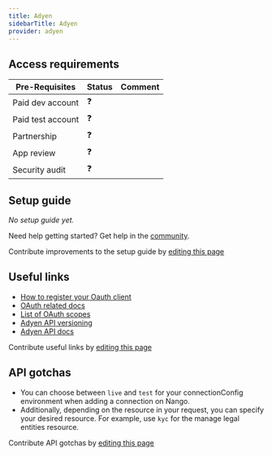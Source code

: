 ```yaml
---
title: Adyen
sidebarTitle: Adyen
provider: adyen
---
```



<Overview />
<PreBuiltTooling provider={providers[pageMetadata.provider]} />
<PreBuiltUseCases />

## Access requirements
| Pre-Requisites | Status | Comment|
| - | - | - |
| Paid dev account | ❓ |  |
| Paid test account | ❓ |  |
| Partnership | ❓ | |
| App review | ❓ |  |
| Security audit | ❓ | |



## Setup guide

_No setup guide yet._

<Tip>Need help getting started? Get help in the [community](https://nango.dev/slack).</Tip>

<Note>Contribute improvements to the setup guide by [editing this page](https://github.com/nangohq/nango/tree/master/docs-v2/integrations/all/adyen.mdx)</Note>


## Useful links

-   [How to register your Oauth client](https://docs.adyen.com/development-resources/oauth/integration/#step-1-register-your-client)
-   [OAuth related docs](https://docs.adyen.com/development-resources/oauth/integration/)
-   [List of OAuth scopes](https://docs.adyen.com/development-resources/oauth/scopes)
-   [Adyen API versioning](https://docs.adyen.com/development-resources/versioning/)
-   [Adyen API docs](https://docs.adyen.com/development-resources/)

<Note>Contribute useful links by [editing this page](https://github.com/nangohq/nango/tree/master/docs-v2/integrations/all/adyen.mdx)</Note>

## API gotchas

- You can choose between `live` and `test` for your connectionConfig environment when adding a connection on Nango.
- Additionally, depending on the resource in your request, you can specify your desired resource. For example, use `kyc` for the manage legal entities resource.

<Note>Contribute API gotchas by [editing this page](https://github.com/nangohq/nango/tree/master/docs-v2/integrations/all/adyen.mdx)</Note>
